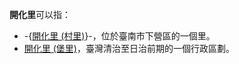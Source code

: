 '''開化里'''可以指：

* -{[[開化里_(村里)|開化里 (村里)]]}-，位於臺南市下營區的一個里。
* [[開化里_(堡里)|開化里 (堡里)]]，臺灣清治至日治前期的一個行政區劃。

{{消歧義|K開|cat=三字臺灣里名消歧義}}